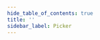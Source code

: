 ```yaml
---
hide_table_of_contents: true
title: ''
sidebar_label: Picker
---
```





<DatePickerWrapper>
  <Grid container spacing={6}>
  <PageHeader
    title='Date Picker'
    subtitle='The Date Picker component lets the user select a date.'
    href='https://mui.com/x/react-date-pickers/date-picker/'
  />
    <Grid item xs={12}>
      <CardSnippet title='Date Picker' code={SourceCodePickersBasic}>
        <PickersBasic />
      </CardSnippet>
    </Grid>
    <Grid item xs={12} md={6}>
      <CardSnippet title='Time Pickers' code={SourceCodePickersTime}>
        <PickersTime />
      </CardSnippet>
    </Grid>
    <Grid item xs={12} md={6}>
      <CardSnippet title='Min & Max Pickers' code={SourceCodePickersMinMax}>
        <PickersMinMax />
      </CardSnippet>
    </Grid>
    <Grid item xs={12} md={6}>
      <CardSnippet title='Date Range Pickers' code={SourceCodePickersRange}>
        <PickersRange />
      </CardSnippet>
    </Grid>
    <Grid item xs={12} md={6}>
      <CardSnippet title='Specific Range' code={SourceCodePickersSpecificRange}>
        <PickersSpecificRange />
      </CardSnippet>
    </Grid>
    <Grid item xs={12}>
      <CardSnippet
        title='Include & Exclude'
        code={SourceCodePickersIncludeExclude}
      >
        <PickersIncludeExclude />
      </CardSnippet>
    </Grid>
    <Grid item xs={12} md={6}>
      <CardSnippet
        title='Month & Year Dropdowns'
        code={SourceCodePickersMonthYearDropdowns}
      >
        <PickersMonthYearDropdowns />
      </CardSnippet>
    </Grid>
    <Grid item xs={12} md={6}>
      <CardSnippet
        title='Month, Year & Quarter'
        code={SourceCodePickersMonthYearQuarter}
      >
        <PickersMonthYearQuarter />
      </CardSnippet>
    </Grid>
    <Grid item xs={12}>
      <CardSnippet title='Options' code={SourceCodePickersOptions}>
        <PickersOptions />
      </CardSnippet>
    </Grid>
    <Grid item xs={12} md={6}>
      <CardSnippet title='Callbacks' code={SourceCodePickersCallbacks}>
        <PickersCallbacks />
      </CardSnippet>
    </Grid>
    <Grid item xs={12} md={6}>
      <CardSnippet title='Customization' code={SourceCodePickersCustomization}>
        <PickersCustomization />
      </CardSnippet>
    </Grid>
  </Grid>
</DatePickerWrapper>
